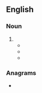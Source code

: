 ==English==

===Noun===
{{en-noun|-}}

# {{alternative spelling of|yarrum|lang=en}}
#* {{quote-book
|lang=en
|year=1566
|year_published=1814
|first=Thomas
|last=Harman
|authorlink=Thomas Harman
|title=A Caveat or Warning for Common Cursitors
|url=https://books.google.com/books?id=K0eK6uQC37kC&pg=PA68
|publisher=T. Bensley
|page=68
|passage=Shee hath a cacling chete, a grunting chete ruff pecke, cassan, and poppelars of '''yarum'''.<br />Shee hath a hen, a pygge, baken, cheese, and mylke porrage.
}}
#* {{quote-book
|lang=en
|year=1612
|first=Thomas|last=Dekker|authorlink=Thomas Dekker (writer)
|chapter=A Canting Song
|title=Lanthorne and Candle-light
|url=http://quod.lib.umich.edu/e/eebo/A20047.0001.001/1:4.1.4?rgn=div3;submit=Go;subview=detail;type=simple;view=fulltext;q1=yarum
|passage=The Ruffin cly the nab of the Harman beck, / If we mawnd Pannam, lap, or Ruff pecke, / Or poplars of '''yarum''': he cuts, bing to the Ruffmans, / Or els he sweares by the light-mans,
}}
#* {{seemoreCites|yarrum|lang=en}}

===Anagrams===
* {{anagrams|en|a=amruy|Maury}}